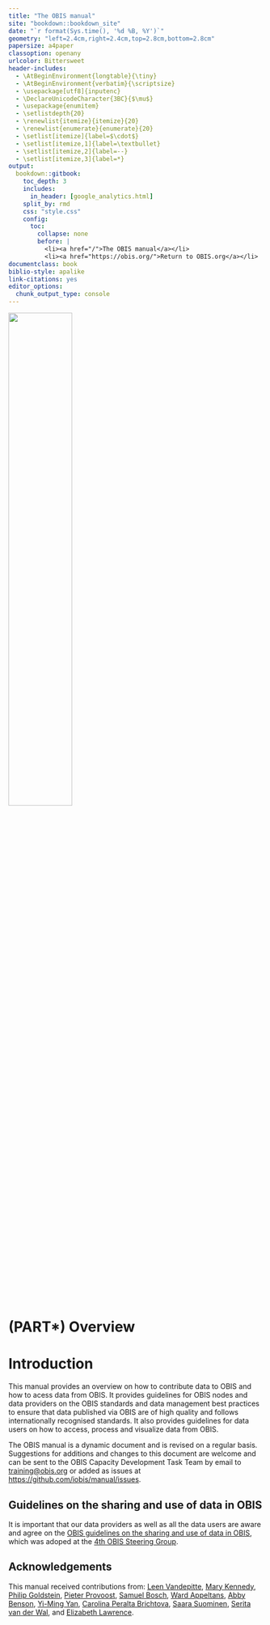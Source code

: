 ```yaml
--- 
title: "The OBIS manual"
site: "bookdown::bookdown_site"
date: "`r format(Sys.time(), '%d %B, %Y')`"
geometry: "left=2.4cm,right=2.4cm,top=2.8cm,bottom=2.8cm"
papersize: a4paper
classoption: openany
urlcolor: Bittersweet
header-includes:
  - \AtBeginEnvironment{longtable}{\tiny}
  - \AtBeginEnvironment{verbatim}{\scriptsize}
  - \usepackage[utf8]{inputenc}
  - \DeclareUnicodeCharacter{3BC}{$\mu$}
  - \usepackage{enumitem}
  - \setlistdepth{20}
  - \renewlist{itemize}{itemize}{20}
  - \renewlist{enumerate}{enumerate}{20}
  - \setlist[itemize]{label=$\cdot$}
  - \setlist[itemize,1]{label=\textbullet}
  - \setlist[itemize,2]{label=--}
  - \setlist[itemize,3]{label=*}
output:
  bookdown::gitbook:
    toc_depth: 3
    includes:
      in_header: [google_analytics.html]
    split_by: rmd
    css: "style.css"
    config:
      toc:
        collapse: none
        before: |
          <li><a href="/">The OBIS manual</a></li>
          <li><a href="https://obis.org/">Return to OBIS.org</a></li>
documentclass: book
biblio-style: apalike
link-citations: yes
editor_options: 
  chunk_output_type: console
---
```


\newpage

![](images/obis_logo.png){width=50%}

# (PART\*) Overview {.unnumbered .emphasized}
# Introduction

This manual provides an overview on how to contribute data to OBIS and how to acess data from OBIS. It provides guidelines for OBIS nodes and data providers on the OBIS standards and data management best practices to ensure that data published via OBIS are of high quality and follows internationally recognised standards. It also provides guidelines for data users on how to access, process and visualize data from OBIS.

The OBIS manual is a dynamic document and is revised on a regular basis. Suggestions for additions and changes to this document are welcome and can be sent to the OBIS Capacity Development Task Team by email to [training@obis.org](mailto:training@iobis.org) or added as issues at <https://github.com/iobis/manual/issues>. 

## Guidelines on the sharing and use of data in OBIS

It is important that our data providers as well as all the data users are aware and agree on the [OBIS guidelines on the sharing and use of data in OBIS](policy.html), which was adoped at the [4th OBIS Steering Group](https://obis.org/about/sg-obis-4).

## Acknowledgements

This manual received contributions from: [Leen Vandepitte](https://www.oceanexpert.net/expert/12313), [Mary Kennedy](https://www.oceanexpert.net/expert/13557), [Philip Goldstein](https://www.oceanexpert.net/expert/18051), [Pieter Provoost](https://www.oceanexpert.net/expert/26192), [Samuel Bosch](https://www.oceanexpert.net/expert/26577), [Ward Appeltans](https://www.oceanexpert.net/expert/11770), [Abby Benson](https://orcid.org/0000-0002-4391-107X), [Yi-Ming Yan](https://orcid.org/0000-0001-7087-2646), [Carolina Peralta Brichtova](https://oceanexpert.org/expert/26345), [Saara Suominen](https://oceanexpert.org/expert/43352), [Serita van der Wal](https://oceanexpert.org/expert/49876), and [Elizabeth Lawrence](https://oceanexpert.org/expert/50997).

